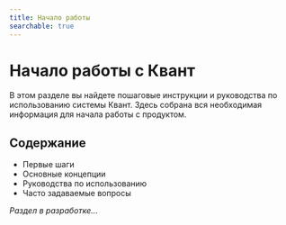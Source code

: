 ```yaml
---
title: Начало работы
searchable: true
---
```


# Начало работы с Квант

В этом разделе вы найдете пошаговые инструкции и руководства по использованию системы Квант. Здесь собрана вся необходимая информация для начала работы с продуктом.

## Содержание

- Первые шаги
- Основные концепции
- Руководства по использованию
- Часто задаваемые вопросы

_Раздел в разработке..._
